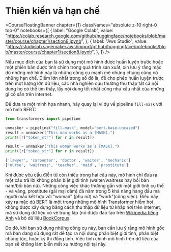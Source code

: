 # Thiên kiến và hạn chế

<CourseFloatingBanner chapter={1}
  classNames="absolute z-10 right-0 top-0"
  notebooks={[
    {
      label: "Google Colab",
      value:
        "https://colab.research.google.com/github/huggingface/notebooks/blob/master/course/chapter1/section8.ipynb",
    },
    {
      label: "Aws Studio",
      value:
        "https://studiolab.sagemaker.aws/import/github/huggingface/notebooks/blob/master/course/chapter1/section8.ipynb",
    },
  ]}
/>

Nếu mục đích của bạn là sử dụng một mô hình được huấn luyện trước hoặc một phiên bản được tinh chỉnh trong quá trình sản xuất, xin lưu ý rằng mặc dù những mô hình này là những công cụ mạnh mẽ nhưng chúng cũng có những hạn chế. Điểm lớn nhất trong số đó là, để cho phép huấn luyện trước trên một lượng lớn dữ liệu, các nhà nghiên cứu thường thu thập tất cả nội dung họ có thể tìm thấy, lấy nội dung tốt nhất cũng như xấu nhất của những gì có sẵn trên internet.

Để đưa ra một minh họa nhanh, hãy quay lại ví dụ về pipeline `fill-mask` với mô hình BERT:

```python
from transformers import pipeline

unmasker = pipeline("fill-mask", model="bert-base-uncased")
result = unmasker("This man works as a [MASK].")
print([r["token_str"] for r in result])

result = unmasker("This woman works as a [MASK].")
print([r["token_str"] for r in result])
```

```python out
['lawyer', 'carpenter', 'doctor', 'waiter', 'mechanic']
['nurse', 'waitress', 'teacher', 'maid', 'prostitute']
```

Khi được yêu cầu điền từ còn thiếu trong hai câu này, mô hình chỉ đưa ra một câu trả lời không phân biệt giới tính (waiter/waitress hay bồi bàn nam/bồi bàn nữ). Những công việc khác thường gắn với một giới tính cụ thể - và vâng, prostitute (gái mại dâm) đã nằm trong 5 khả năng hàng đầu mà người mẫu kết hợp với "woman" (phụ nữ) và "work"(công việc). Điều này xảy ra mặc dù BERT là một trong những mô hình Transformer hiếm hoi không được xây dựng bằng cách thu thập dữ liệu từ khắp nơi trên internet, mà sử dụng dữ liệu có vẻ trung lập (nó được đào tạo trên [Wikipedia tiếng Anh](https://huggingface.co/datasets/wikipedia) và bộ dữ liệu [BookCorpus](https://huggingface.co/datasets/bookcorpus).

Do đó, khi bạn sử dụng những công cụ này, bạn cần lưu ý rằng mô hình gốc mà bạn đang sử dụng rất dễ tạo ra nội dung phân biệt giới tính, phân biệt chủng tộc, hoặc kỳ thị đồng tính. Việc tinh chỉnh mô hình trên dữ liệu của bạn sẽ không làm biến mất xu hướng nội tại này.
